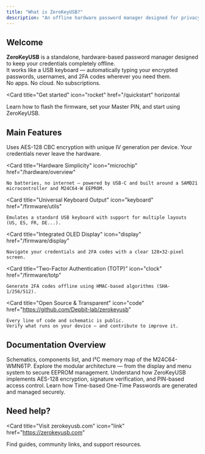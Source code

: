 ```yaml
---
title: "What is ZeroKeyUSB?"
description: "An offline hardware password manager designed for privacy, durability, and universal compatibility."
---
```


## Welcome

**ZeroKeyUSB** is a standalone, hardware-based password manager designed to keep your credentials completely offline.  
It works like a USB keyboard — automatically typing your encrypted passwords, usernames, and 2FA codes wherever you need them.  
No apps. No cloud. No subscriptions.

<Card
  title="Get started"
  icon="rocket"
  href="/quickstart"
  horizontal
>
  Learn how to flash the firmware, set your Master PIN, and start using ZeroKeyUSB.
</Card>

## Main Features

<Columns cols={2}>
  <Card
    title="Offline Encryption"
    icon="lock"
    href="/firmware/security"
  >
    Uses AES-128 CBC encryption with unique IV generation per device.  
    Your credentials never leave the hardware.
  </Card>

  <Card
    title="Hardware Simplicity"
    icon="microchip"
    href="/hardware/overview"
  >
    No batteries, no internet — powered by USB-C and built around a SAMD21 microcontroller and M24C64-W EEPROM.
  </Card>

  <Card
    title="Universal Keyboard Output"
    icon="keyboard"
    href="/firmware/utils"
  >
    Emulates a standard USB keyboard with support for multiple layouts (US, ES, FR, DE...).
  </Card>

  <Card
    title="Integrated OLED Display"
    icon="display"
    href="/firmware/display"
  >
    Navigate your credentials and 2FA codes with a clear 128×32-pixel screen.
  </Card>

  <Card
    title="Two-Factor Authentication (TOTP)"
    icon="clock"
    href="/firmware/totp"
  >
    Generate 2FA codes offline using HMAC-based algorithms (SHA-1/256/512).
  </Card>

  <Card
    title="Open Source & Transparent"
    icon="code"
    href="https://github.com/Depbit-lab/zerokeyusb"
  >
    Every line of code and schematic is public.  
    Verify what runs on your device — and contribute to improve it.
  </Card>
</Columns>

## Documentation Overview

<Columns cols={2}>
  <Card
    title="Hardware"
    icon="microchip"
    href="/hardware/overview"
  >
    Schematics, components list, and I²C memory map of the M24C64-WMN6TP.
  </Card>
  <Card
    title="Firmware"
    icon="code"
    href="/firmware/architecture"
  >
    Explore the modular architecture — from the display and menu system to secure EEPROM management.
  </Card>
  <Card
    title="Security"
    icon="shield"
    href="/firmware/security"
  >
    Understand how ZeroKeyUSB implements AES-128 encryption, signature verification, and PIN-based access control.
  </Card>
  <Card
    title="TOTP"
    icon="clock"
    href="/firmware/totp"
  >
    Learn how Time-based One-Time Passwords are generated and managed securely.
  </Card>
</Columns>

## Need help?

<Card
  title="Visit zerokeyusb.com"
  icon="link"
  href="https://zerokeyusb.com"
>
  Find guides, community links, and support resources.
</Card>
